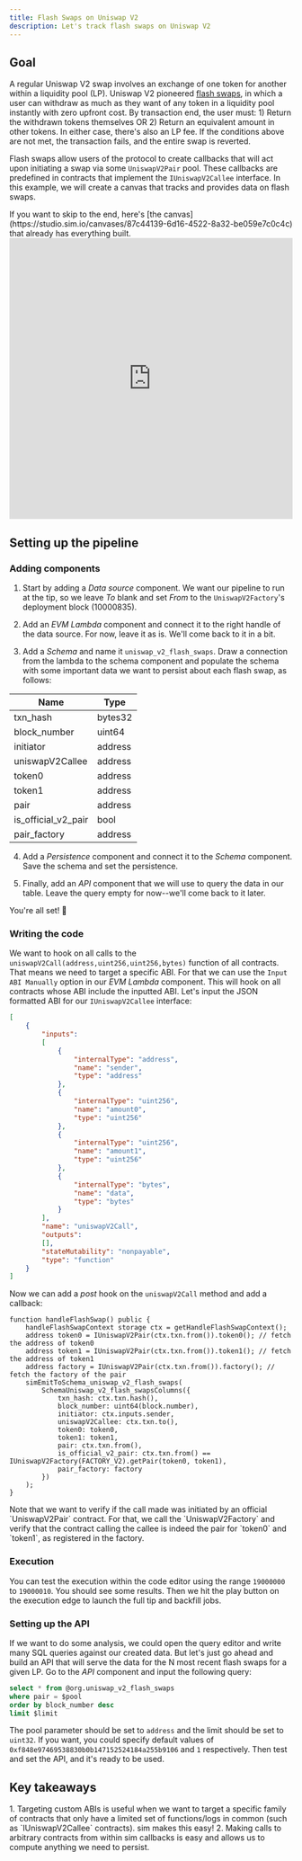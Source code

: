 ```yaml
---
title: Flash Swaps on Uniswap V2
description: Let's track flash swaps on Uniswap V2
---
```


## Goal

A regular Uniswap V2 swap involves an exchange of one token for another within a liquidity pool (LP). Uniswap V2 pioneered [flash swaps](https://docs.uniswap.org/contracts/v2/guides/smart-contract-integration/using-flash-swaps), in which a user can withdraw as much as they want of any token in a liquidity pool instantly with zero upfront cost. By transaction end, the user must: 1) Return the withdrawn tokens themselves OR 2) Return an equivalent amount in other tokens. In either case, there's also an LP fee. If the conditions above are not met, the transaction fails, and the entire swap is reverted.

Flash swaps allow users of the protocol to create callbacks that will act upon initiating a swap via some `UniswapV2Pair` pool. These callbacks are predefined in contracts that implement the `IUniswapV2Callee` interface. In this example, we will create a canvas that tracks and provides data on flash swaps.

<Note>
If you want to skip to the end, here's [the canvas](https://studio.sim.io/canvases/87c44139-6d16-4522-8a32-be059e7c0c4c) that already has everything built.
</Note>

<iframe 
  src="https://studio.sim.io/embed/87c44139-6d16-4522-8a32-be059e7c0c4c" 
  title="Flash Swaps Canvas" 
  width="100%" 
  height="500px" 
  frameborder="0">
</iframe>

## Setting up the pipeline

### Adding components

1. Start by adding a *Data source* component. We want our pipeline to run at the tip, so we leave *To* blank and set *From* to the `UniswapV2Factory`'s deployment block (10000835). 

2. Add an *EVM Lambda* component and connect it to the right handle of the data source. For now, leave it as is. We'll come back to it in a bit.

3. Add a *Schema* and name it `uniswap_v2_flash_swaps`. Draw a connection from the lambda to the schema component and populate the schema with some important data we want to persist about each flash swap, as follows:

| Name                   | Type    |
| ---------------------- | ------- |
| txn\_hash              | bytes32 |
| block\_number          | uint64  |
| initiator              | address |
| uniswapV2Callee        | address |
| token0                 | address |
| token1                 | address |
| pair                   | address |
| is\_official\_v2\_pair | bool    |
| pair\_factory          | address |

4. Add a *Persistence* component and connect it to the *Schema* component. Save the schema and set the persistence.

5. Finally, add an *API* component that we will use to query the data in our table. Leave the query empty for now--we'll come back to it later.

<Tip>
You're all set! 🎉
</Tip>

### Writing the code

We want to hook on all calls to the `uniswapV2Call(address,uint256,uint256,bytes)` function of all contracts. That means we need to target a specific ABI. For that we can use the `Input ABI Manually` option in our *EVM Lambda* component. This will hook on all contracts whose ABI include the inputted ABI. Let's input the JSON formatted ABI for our `IUniswapV2Callee` interface:

```json
[
    {
        "inputs":
        [
            {
                "internalType": "address",
                "name": "sender",
                "type": "address"
            },
            {
                "internalType": "uint256",
                "name": "amount0",
                "type": "uint256"
            },
            {
                "internalType": "uint256",
                "name": "amount1",
                "type": "uint256"
            },
            {
                "internalType": "bytes",
                "name": "data",
                "type": "bytes"
            }
        ],
        "name": "uniswapV2Call",
        "outputs":
        [],
        "stateMutability": "nonpayable",
        "type": "function"
    }
]
```

Now we can add a *post* hook on the `uniswapV2Call` method and add a callback:

```solidity
function handleFlashSwap() public {
    handleFlashSwapContext storage ctx = getHandleFlashSwapContext();
    address token0 = IUniswapV2Pair(ctx.txn.from()).token0(); // fetch the address of token0
    address token1 = IUniswapV2Pair(ctx.txn.from()).token1(); // fetch the address of token1
    address factory = IUniswapV2Pair(ctx.txn.from()).factory(); // fetch the factory of the pair
    simEmitToSchema_uniswap_v2_flash_swaps(
        SchemaUniswap_v2_flash_swapsColumns({
            txn_hash: ctx.txn.hash(),
            block_number: uint64(block.number),
            initiator: ctx.inputs.sender,
            uniswapV2Callee: ctx.txn.to(),
            token0: token0,
            token1: token1,
            pair: ctx.txn.from(),
            is_official_v2_pair: ctx.txn.from() == IUniswapV2Factory(FACTORY_V2).getPair(token0, token1),
            pair_factory: factory
        })
    );
}
```

<Note>
Note that we want to verify if the call made was initiated by an official `UniswapV2Pair` contract. For that, we call the `UniswapV2Factory` and verify that the contract calling the callee is indeed the pair for `token0` and `token1`, as registered in the factory.
</Note>

### Execution

You can test the execution within the code editor using the range `19000000` to `19000010`. You should see some results. Then we hit the play button on the execution edge to launch the full tip and backfill jobs.

### Setting up the API

If we want to do some analysis, we could open the query editor and write many SQL queries against our created data. But let's just go ahead and build an API that will serve the data for the N most recent flash swaps for a given LP. Go to the *API* component and input the following query:

```sql
select * from @org.uniswap_v2_flash_swaps
where pair = $pool
order by block_number desc
limit $limit
```

The pool parameter should be set to `address` and the limit should be set to `uint32`. If you want, you could specify default values of `0xf848e97469538830b0b147152524184a255b9106` and `1` respectively. Then test and set the API, and it's ready to be used.

## Key takeaways

<Tip>
1. Targeting custom ABIs is useful when we want to target a specific family of contracts that only have a limited set of functions/logs in common (such as `IUniswapV2Callee` contracts). sim makes this easy!
2. Making calls to arbitrary contracts from within sim callbacks is easy and allows us to compute anything we need to persist.
</Tip>
